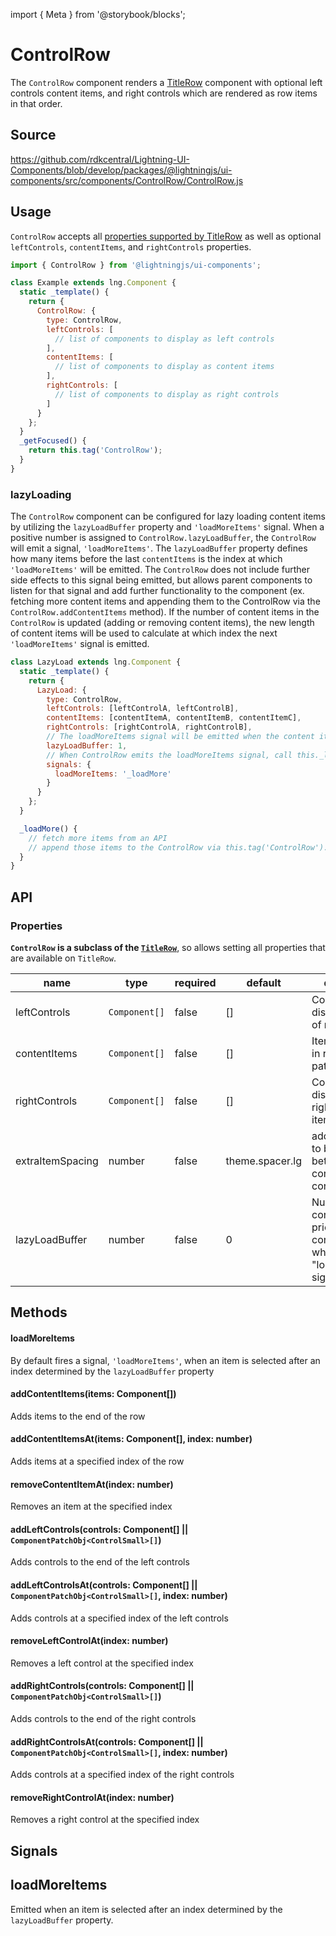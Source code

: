 ﻿import { Meta } from '@storybook/blocks';

<Meta of={ControlRowStories} />

# ControlRow

The `ControlRow` component renders a
[TitleRow](/docs/layout-titlerow--basic) component with optional left controls content items, and right controls
which are rendered as row items in that order.

## Source

https://github.com/rdkcentral/Lightning-UI-Components/blob/develop/packages/@lightningjs/ui-components/src/components/ControlRow/ControlRow.js

## Usage

`ControlRow` accepts all [properties supported by TitleRow](/docs/layout-titlerow--basic#properties)
as well as optional `leftControls`, `contentItems`, and `rightControls` properties.

```js
import { ControlRow } from '@lightningjs/ui-components';

class Example extends lng.Component {
  static _template() {
    return {
      ControlRow: {
        type: ControlRow,
        leftControls: [
          // list of components to display as left controls
        ],
        contentItems: [
          // list of components to display as content items
        ],
        rightControls: [
          // list of components to display as right controls
        ]
      }
    };
  }
  _getFocused() {
    return this.tag('ControlRow');
  }
}
```

### lazyLoading

The `ControlRow` component can be configured for lazy loading content items by utilizing the `lazyLoadBuffer` property and `'loadMoreItems'` signal. When a positive number is assigned to `ControlRow.lazyLoadBuffer`, the `ControlRow` will emit a signal, `'loadMoreItems'`. The `lazyLoadBuffer` property defines how many items before the last `contentItems` is the index at which `'loadMoreItems'` will be emitted. The `ControlRow` does not include further side effects to this signal being emitted, but allows parent components to listen for that signal and add further functionality to the component (ex. fetching more content items and appending them to the ControlRow via the `ControlRow.addContentItems` method). If the number of content items in the `ControlRow` is updated (adding or removing content items), the new length of content items will be used to calculate at which index the next `'loadMoreItems'` signal is emitted.

```js
class LazyLoad extends lng.Component {
  static _template() {
    return {
      LazyLoad: {
        type: ControlRow,
        leftControls: [leftControlA, leftControlB],
        contentItems: [contentItemA, contentItemB, contentItemC],
        rightControls: [rightControlA, rightControlB],
        // The loadMoreItems signal will be emitted when the content item 1 before the last content item is focused.
        lazyLoadBuffer: 1,
        // When ControlRow emits the loadMoreItems signal, call this._loadMore().
        signals: {
          loadMoreItems: '_loadMore'
        }
      }
    };
  }

  _loadMore() {
    // fetch more items from an API
    // append those items to the ControlRow via this.tag('ControlRow').addContentItems(itemsToAdd)
  }
}
```

## API

### Properties

**`ControlRow` is a subclass of the [`TitleRow`](/docs/layout-titlerow--basic)**,
so allows setting all properties that are available on `TitleRow`.

| name             | type          | required | default         | description                                                                                   |
| ---------------- | ------------- | -------- | --------------- | --------------------------------------------------------------------------------------------- |
| leftControls     | `Component[]` | false    | []              | Controls displayed at left of row of items.                                                   |
| contentItems     | `Component[]` | false    | []              | Items displayed in row. Array of patch objects.                                               |
| rightControls    | `Component[]` | false    | []              | Controls displayed at right of row of items.                                                  |
| extraItemSpacing | number        | false    | theme.spacer.lg | additional space to be added between controls and content items                               |
| lazyLoadBuffer   | number        | false    | 0               | Number of content items prior to last content items where a "loadMoreItems" signal is emitted |

## Methods

#### loadMoreItems

By default fires a signal, `'loadMoreItems'`, when an item is selected after an index determined by the `lazyLoadBuffer` property

#### addContentItems(items: Component[])

Adds items to the end of the row

#### addContentItemsAt(items: Component[], index: number)

Adds items at a specified index of the row

#### removeContentItemAt(index: number)

Removes an item at the specified index

#### addLeftControls(controls: Component[] || `ComponentPatchObj<ControlSmall>[]`)

Adds controls to the end of the left controls

#### addLeftControlsAt(controls: Component[] || `ComponentPatchObj<ControlSmall>[]`, index: number)

Adds controls at a specified index of the left controls

#### removeLeftControlAt(index: number)

Removes a left control at the specified index

#### addRightControls(controls: Component[] || `ComponentPatchObj<ControlSmall>[]`)

Adds controls to the end of the right controls

#### addRightControlsAt(controls: Component[] || `ComponentPatchObj<ControlSmall>[]`, index: number)

Adds controls at a specified index of the right controls

#### removeRightControlAt(index: number)

Removes a right control at the specified index

## Signals

## loadMoreItems

Emitted when an item is selected after an index determined by the `lazyLoadBuffer` property.
